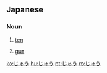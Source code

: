 ==Japanese==
===Noun===
{{ja-noun|h|rom=jū|hidx=しゅう'}}

#{{ja-def|十}} [[ten]]
#{{ja-def|銃}} [[gun]]

[[ko:じゅう]]
[[hu:じゅう]]
[[pt:じゅう]]
[[ro:じゅう]]
